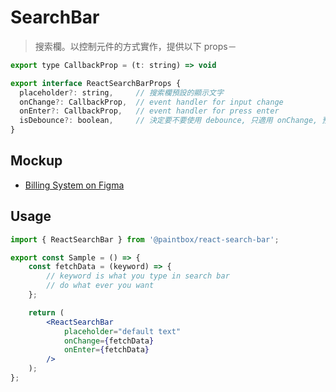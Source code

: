 
<Meta title="React/Form/SearchBar/Doc" />

# SearchBar

> 搜索欄。以控制元件的方式實作，提供以下 props－

```javascript
export type CallbackProp = (t: string) => void

export interface ReactSearchBarProps {
  placeholder?: string,     // 搜索欄預設的顯示文字
  onChange?: CallbackProp,  // event handler for input change
  onEnter?: CallbackProp,   // event handler for press enter
  isDebounce?: boolean,     // 決定要不要使用 debounce, 只適用 onChange, 預設為 true
}
```
## Mockup

- [Billing System on Figma](https://www.figma.com/file/rvTsTJLCarPAEYvdXQuRDY/Billing-System---1.0.0?node-id=5387%3A12491)

## Usage

```jsx
import { ReactSearchBar } from '@paintbox/react-search-bar';

export const Sample = () => {
    const fetchData = (keyword) => {
        // keyword is what you type in search bar
        // do what ever you want
    };

    return (
        <ReactSearchBar
            placeholder="default text"
            onChange={fetchData}
            onEnter={fetchData}
        />
    );
};

```
